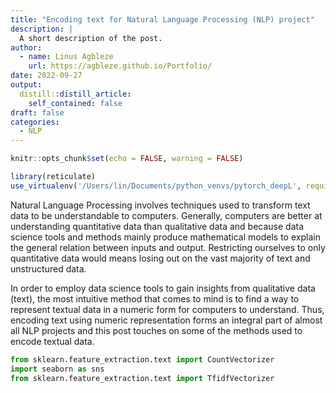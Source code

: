```yaml
---
title: "Encoding text for Natural Language Processing (NLP) project"
description: |
  A short description of the post.
author:
  - name: Linus Agbleze
    url: https://agbleze.github.io/Portfolio/
date: 2022-09-27
output:
  distill::distill_article:
    self_contained: false
draft: false
categories:
  - NLP 
---
```



```r
knitr::opts_chunk$set(echo = FALSE, warning = FALSE)
```



```r
library(reticulate)
use_virtualenv('/Users/lin/Documents/python_venvs/pytorch_deepL', required=TRUE)


```
Natural Language Processing involves techniques used to transform text data to be understandable to computers. Generally, computers are better at understanding quantitative data than qualitative data and because data science tools and methods mainly produce mathematical models to explain the general relation between inputs and output. Restricting ourselves to only quantitative data would means losing out on the vast majority of text and unstructured data.

In order to employ data science tools to gain insights from qualitative data (text), the most intuitive method that comes to mind is to find a way to represent textual data in a numeric form for computers to understand. Thus, encoding text using numeric representation forms an integral part of almost all NLP projects and this post touches on some of the methods used to encode textual data.




```python
from sklearn.feature_extraction.text import CountVectorizer
import seaborn as sns
from sklearn.feature_extraction.text import TfidfVectorizer


```







